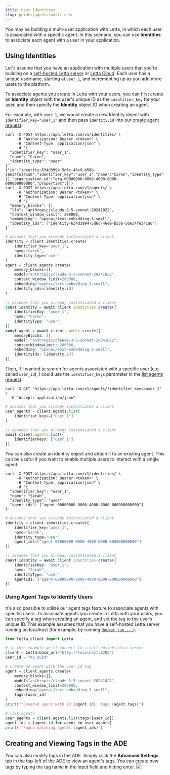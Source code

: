 ```yaml
---
title: User Identities
slug: guides/agents/multi-user
---
```


You may be building a multi-user application with Letta, in which each user is associated with a specific agent.
In this scenario, you can use **Identities** to associate each agent with a user in your application.

## Using Identities
Let's assume that you have an application with multiple users that you're building on a [self-hosted Letta server](/guides/server/docker) or [Letta Cloud](/guides/cloud).
Each user has a unique username, starting at `user_1`, and incrementing up as you add more users to the platform.

To associate agents you create in Letta with your users, you can first create an **Identity** object with the user's unique ID as the `identifier_key` for your user, and then specify the **Identity** object ID when creating an agent.

For example, with `user_1`, we would create a new Identity object with `identifier_key="user_1"` and then pass `identity.id` into our [create agent request](/api-reference/agents/create):
<CodeBlocks>
```curl title="curl"
curl -X POST https://app.letta.com/v1/identities/ \
     -H "Authorization: Bearer <token>" \
     -H "Content-Type: application/json" \
     -d '{
  "identifier_key": "user_1",
  "name": "Caren",
  "identity_type": "user"
}'
{"id":"identity-634d3994-5d6c-46e9-b56b-56e34fe34ca0","identifier_key":"user_1","name":"Caren","identity_type":"user","project_id":null,"agent_ids":[],"organization_id":"org-00000000-0000-4000-8000-000000000000","properties":[]}
curl -X POST https://app.letta.com/v1/agents/ \
     -H "Authorization: Bearer <token>" \
     -H "Content-Type: application/json" \
     -d '{
  "memory_blocks": [],
  "llm": "anthropic/claude-3-5-sonnet-20241022",
  "context_window_limit": 200000,
  "embedding": "openai/text-embedding-3-small",
  "identity_ids": ["identity-634d3994-5d6c-46e9-b56b-56e34fe34ca0"]
}'
```
```python title="python"
# assumes that you already instantiated a client
identity = client.identities.create(
    identifier_key="user_1",
    name="Caren",
    identity_type="user"
)
agent = client.agents.create(
    memory_blocks=[],
    model="anthropic/claude-3-5-sonnet-20241022",
    context_window_limit=200000,
    embedding="openai/text-embedding-3-small",
    identity_ids=[identity.id]
)
```

```typescript TypeScript
// assumes that you already instantiated a client
const identity = await client.identities.create({
    identifierKey: "user_1",
    name: "Caren",
    identityType: "user"
})
const agent = await client.agents.create({
    memoryBlocks: [],
    model: "anthropic/claude-3-5-sonnet-20241022",
    contextWindowLimit: 200000,
    embedding: "openai/text-embedding-3-small",
    identityIds: [identity.id]
});
```
</CodeBlocks>

Then, if I wanted to search for agents associated with a specific user (e.g. called `user_id`), I could use the `identifier_keys` parameter in the [list agents request](/api-reference/agents/list):
<CodeBlocks>
```curl title="curl"
curl -X GET "https://app.letta.com/v1/agents/?identifier_keys=user_1" \
  -H "Accept: application/json"
```
```python title="python"
# assumes that you already instantiated a client
user_agents = client.agents.list(
    identifier_keys=["user_1"]
)
```
```typescript TypeScript
// assumes that you already instantiated a client
await client.agents.list({
    identifierKeys: ["user_1"]
});
```
</CodeBlocks>

You can also create an identity object and attach it to an existing agent. This can be useful if you want to enable multiple users to interact with a single agent:
<CodeBlocks>
```curl title="curl"
curl -X POST https://app.letta.com/v1/identities/ \
     -H "Authorization: Bearer <token>" \
     -H "Content-Type: application/json" \
     -d '{
  "identifier_key": "user_1",
  "name": "Sarah",
  "identity_type": "user"
  "agent_ids": ["agent-00000000-0000-4000-8000-000000000000"]
}'
```
```python title="python"
# assumes that you already instantiated a client
identity = client.identities.create({
    identifier_key="user_1",
    name="Sarah",
    identity_type="user"
    agent_ids=["agent-00000000-0000-4000-8000-000000000000"]
})
```
```typescript TypeScript
// assumes that you already instantiated a client
const identity = await client.identities.create({
    identifierKey: "user_1",
    name: "Sarah",
    identityType: "user"
    agentIds: ["agent-00000000-0000-4000-8000-000000000000"]
})
```
</CodeBlocks>

### Using Agent Tags to Identify Users
It's also possible to utilize our agent tags feature to associate agents with specific users. To associate agents you create in Letta with your users, you can specify a tag when creating an agent, and set the tag to the user’s unique ID.
This example assumes that you have a self-hosted Letta server running on localhost (for example, by running [`docker run ...`](/guides/server/docker)).
<Accordion title="View example Python SDK code">
```python title="python"
from letta_client import Letta

# in this example we'll connect to a self-hosted Letta server
client = Letta(base_url="http://localhost:8283")
user_id = "my_uuid"

# create an agent with the user_id tag
agent = client.agents.create(
    memory_blocks=[],
    model="anthropic/claude-3-5-sonnet-20241022",
    context_window_limit=200000,
    embedding="openai/text-embedding-3-small",
    tags=[user_id]
)
print(f"Created agent with id {agent.id}, tags {agent.tags}")

# list agents
user_agents = client.agents.list(tags=[user_id])
agent_ids = [agent.id for agent in user_agents]
print(f"Found matching agents {agent_ids}")
```
</Accordion>

## Creating and Viewing Tags in the ADE
You can also modify tags in the ADE.
Simply click the **Advanced Settings** tab in the top-left of the ADE to view an agent's tags.
You can create new tags by typing the tag name in the input field and hitting enter.
<img src="../../images/tags.png" />
